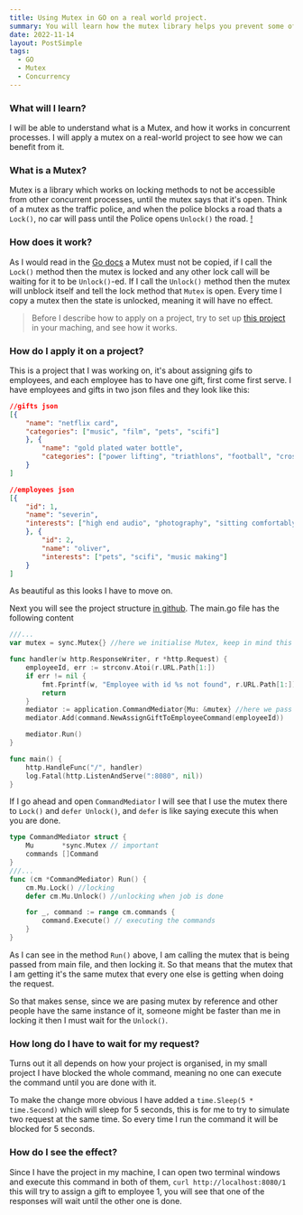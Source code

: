 ```yaml
---
title: Using Mutex in GO on a real world project.
summary: You will learn how the mutex library helps you prevent some of the issues in concurrent world.
date: 2022-11-14
layout: PostSimple
tags:
  - GO
  - Mutex
  - Concurrency
---
```


<TOCInline toc={props.toc} asDisclosure />

### What will I learn?

I will be able to understand what is a Mutex,
and how it works in concurrent processes.
I will apply a mutex on a real-world project to see how we can benefit from it.

### What is a Mutex?

Mutex is a library which works on locking methods to not be accessible from other concurrent processes,
until the mutex says that it's open.
Think of a mutex as the traffic police, and when the police blocks a road thats a `Lock()`, no car will pass until the Police opens `Unlock()` the road.
[!](https://kanbanzone.com/wp-content/uploads/2020/01/blocked-road.jpg)

### How does it work?

As I would read in the [Go docs](https://pkg.go.dev/sync#Mutex) a Mutex must not be copied,
if I call the `Lock()` method then the mutex is locked and any other lock call will be waiting for it to be `Unlock()`-ed.
If I call the `Unlock()` method then the mutex will unblock itself and tell the lock method that `Mutex` is open.
Every time I copy a mutex then the state is unlocked, meaning it will have no effect.

> Before I describe how to apply on a project, try to set up [this project](https://github.com/Diarselimi/giftem#readme) in your maching, and see how it works.

### How do I apply it on a project?

This is a project that I was working on, it's about assigning gifs to employees, and each employee has to have one gift,
first come first serve.
I have employees and gifts in two json files and they look like this:

```json:gifts.json
//gifts json
[{
    "name": "netflix card",
    "categories": ["music", "film", "pets", "scifi"]
    }, {
        "name": "gold plated water bottle",
        "categories": ["power lifting", "triathlons", "football", "crossfit", "handball", "running"]
    }
]

//employees json
[{
    "id": 1,
    "name": "severin",
    "interests": ["high end audio", "photography", "sitting comfortably"]
    }, {
        "id": 2,
        "name": "oliver",
        "interests": ["pets", "scifi", "music making"]
    }
]
```

As beautiful as this looks I have to move on.

Next you will see the project structure [in github](https://github.com/Diarselimi/giftem).
The main.go file has the following content

```go:main.go
///...
var mutex = sync.Mutex{} //here we initialise Mutex, keep in mind this is outside of the methods.

func handler(w http.ResponseWriter, r *http.Request) {
    employeeId, err := strconv.Atoi(r.URL.Path[1:])
    if err != nil {
        fmt.Fprintf(w, "Employee with id %s not found", r.URL.Path[1:])
        return
    }
    mediator := application.CommandMediator{Mu: &mutex} //here we pass the mutex by reference
    mediator.Add(command.NewAssignGiftToEmployeeCommand(employeeId))

    mediator.Run()
}

func main() {
    http.HandleFunc("/", handler)
    log.Fatal(http.ListenAndServe(":8080", nil))
}
```

If I go ahead and open `CommandMediator` I will see that I use the mutex there to `Lock()` and `defer Unlock()`,
and `defer` is like saying execute this when you are done.

```go
type CommandMediator struct {
    Mu       *sync.Mutex // important
    commands []Command
}
///...
func (cm *CommandMediator) Run() {
    cm.Mu.Lock() //locking
    defer cm.Mu.Unlock() //unlocking when job is done

    for _, command := range cm.commands {
        command.Execute() // executing the commands
    }
}

```

As I can see in the method `Run()` above, I am calling the mutex that is being passed from main file, and then locking it.
So that means that the mutex that I am getting it's the same mutex that every one else is getting when doing the request.

So that makes sense, since we are pasing mutex by reference and other people have the same instance of it,
someone might be faster than me in locking it then I must wait for the `Unlock()`.

### How long do I have to wait for my request?

Turns out it all depends on how your project is organised, in my small project I have blocked the whole command,
meaning no one can execute the command until you are done with it.

To make the change more obvious I have added a `time.Sleep(5 * time.Second)` which will sleep for 5 seconds,
this is for me to try to simulate two request at the same time.
So every time I run the command it will be blocked for 5 seconds.

### How do I see the effect?

Since I have the project in my machine, I can open two terminal windows and execute this command in both of them,
`curl http://localhost:8080/1` this will try to assign a gift to employee 1,
you will see that one of the responses will wait until the other one is done.
